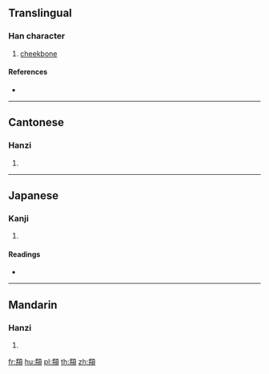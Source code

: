 {{character info/new}}
==Translingual==

===Han character===
{{Han char|rn=181|rad=頁|as=07|sn=16|four=21486|canj=BTMBC}}

# [[cheekbone]]

====References====
* {{Han ref|kx=1404.230|dkj=43492|dj=1921.150|hdz=74376.070|uh=982F|ud=38959|bh=EC5A|bd=60506}}

----

==Cantonese==

===Hanzi===
{{yue-hanzi|jyut=kwai4|y=kwai4}}

# {{defn|lang=yue|sort=頁07}}

----

==Japanese==

===Kanji===
{{ja-kanji|grade=|rs=頁07}}

# {{defn|lang=ja|sort=頁07}}

====Readings====
* {{ja-readings|on=[[かい]] (kai), [[きゅう]] (kyū), [[ぐ]] (gu)|kun=[[ほおぼね]] (hoobone)}}

----

==Mandarin==

===Hanzi===
{{cmn-hanzi|pin=[[kuí]] ([[kui2]])|wg=[[k'uei2|k'uei<sup>2</sup>]]}}

# {{defn|lang=cmn|sort=頁07}}

[[fr:頯]]
[[hu:頯]]
[[pl:頯]]
[[th:頯]]
[[zh:頯]]